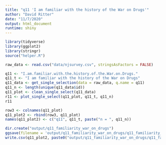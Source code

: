 ```yaml
---
title: "q11 'I am familiar with the history of the War on Drugs'"
author: "David Ritter"
date: "11/7/2020"
output: html_document
runtime: shiny
---
```


```r
library(tidyverse)
library(ggplot2)
library(stringr)
source("helper.R")
```

```r
raw_data <- read.csv("data/njsurvey.csv", stringsAsFactors = FALSE)
```

```r
q11 <- "I.am.familiar.with.the.history.of.the.War.on.Drugs."
q11_t <- "I am familiar with the history of the War on Drugs"
q11_data <- get_single_selection(data = raw_data, q.name = q11)
q11_n <- length(unique(q11_data$id))
q11_plot <- clean_single_select(q11_data)
r11 <- plot_single_select(q11_plot, q11_t, q11_n)
r11
```

```r
row3 <- colnames(q11_plot)
q11_plot2 <- rbind(row3, q11_plot)
names(q11_plot2) <- c("q11", q11_t, paste("n = ", q11_n))
```

```r
dir.create("output/q11_familiarity_war_on_drugs")
ggsave(filename = 'output/q11_familiarity_war_on_drugs/q11_familiarity_war_on_drugs.png', plot = r11, device = 'png')
write.csv(q11_plot2, paste0("output/q11_familiarity_war_on_drugs/q11_familiarity_war_on_drugs_", q11_n,".csv"), row.names=F)
```
